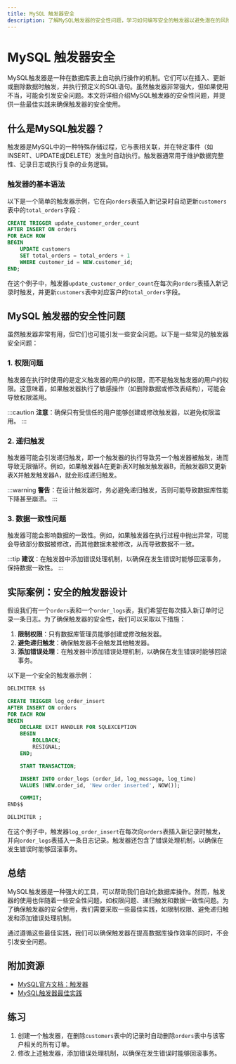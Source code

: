 ```yaml
---
title: MySQL 触发器安全
description: 了解MySQL触发器的安全性问题，学习如何编写安全的触发器以避免潜在的风险。
---
```


# MySQL 触发器安全

MySQL触发器是一种在数据库表上自动执行操作的机制。它们可以在插入、更新或删除数据时触发，并执行预定义的SQL语句。虽然触发器非常强大，但如果使用不当，可能会引发安全问题。本文将详细介绍MySQL触发器的安全性问题，并提供一些最佳实践来确保触发器的安全使用。

## 什么是MySQL触发器？

触发器是MySQL中的一种特殊存储过程，它与表相关联，并在特定事件（如INSERT、UPDATE或DELETE）发生时自动执行。触发器通常用于维护数据完整性、记录日志或执行复杂的业务逻辑。

### 触发器的基本语法

以下是一个简单的触发器示例，它在向`orders`表插入新记录时自动更新`customers`表中的`total_orders`字段：

```sql
CREATE TRIGGER update_customer_order_count
AFTER INSERT ON orders
FOR EACH ROW
BEGIN
    UPDATE customers
    SET total_orders = total_orders + 1
    WHERE customer_id = NEW.customer_id;
END;
```

在这个例子中，触发器`update_customer_order_count`在每次向`orders`表插入新记录时触发，并更新`customers`表中对应客户的`total_orders`字段。

## MySQL 触发器的安全性问题

虽然触发器非常有用，但它们也可能引发一些安全问题。以下是一些常见的触发器安全问题：

### 1. 权限问题

触发器在执行时使用的是定义触发器的用户的权限，而不是触发触发器的用户的权限。这意味着，如果触发器执行了敏感操作（如删除数据或修改表结构），可能会导致权限滥用。

:::caution
**注意**：确保只有受信任的用户能够创建或修改触发器，以避免权限滥用。
:::

### 2. 递归触发

触发器可能会引发递归触发，即一个触发器的执行导致另一个触发器被触发，进而导致无限循环。例如，如果触发器A在更新表X时触发触发器B，而触发器B又更新表X并触发触发器A，就会形成递归触发。

:::warning
**警告**：在设计触发器时，务必避免递归触发，否则可能导致数据库性能下降甚至崩溃。
:::

### 3. 数据一致性问题

触发器可能会影响数据的一致性。例如，如果触发器在执行过程中抛出异常，可能会导致部分数据被修改，而其他数据未被修改，从而导致数据不一致。

:::tip
**建议**：在触发器中添加错误处理机制，以确保在发生错误时能够回滚事务，保持数据一致性。
:::

## 实际案例：安全的触发器设计

假设我们有一个`orders`表和一个`order_logs`表，我们希望在每次插入新订单时记录一条日志。为了确保触发器的安全性，我们可以采取以下措施：

1. **限制权限**：只有数据库管理员能够创建或修改触发器。
2. **避免递归触发**：确保触发器不会触发其他触发器。
3. **添加错误处理**：在触发器中添加错误处理机制，以确保在发生错误时能够回滚事务。

以下是一个安全的触发器示例：

```sql
DELIMITER $$

CREATE TRIGGER log_order_insert
AFTER INSERT ON orders
FOR EACH ROW
BEGIN
    DECLARE EXIT HANDLER FOR SQLEXCEPTION
    BEGIN
        ROLLBACK;
        RESIGNAL;
    END;

    START TRANSACTION;

    INSERT INTO order_logs (order_id, log_message, log_time)
    VALUES (NEW.order_id, 'New order inserted', NOW());

    COMMIT;
END$$

DELIMITER ;
```

在这个例子中，触发器`log_order_insert`在每次向`orders`表插入新记录时触发，并向`order_logs`表插入一条日志记录。触发器还包含了错误处理机制，以确保在发生错误时能够回滚事务。

## 总结

MySQL触发器是一种强大的工具，可以帮助我们自动化数据库操作。然而，触发器的使用也伴随着一些安全性问题，如权限问题、递归触发和数据一致性问题。为了确保触发器的安全使用，我们需要采取一些最佳实践，如限制权限、避免递归触发和添加错误处理机制。

通过遵循这些最佳实践，我们可以确保触发器在提高数据库操作效率的同时，不会引发安全问题。

## 附加资源

- [MySQL官方文档：触发器](https://dev.mysql.com/doc/refman/8.0/en/triggers.html)
- [MySQL触发器最佳实践](https://www.mysqltutorial.org/mysql-triggers/)

## 练习

1. 创建一个触发器，在删除`customers`表中的记录时自动删除`orders`表中与该客户相关的所有订单。
2. 修改上述触发器，添加错误处理机制，以确保在发生错误时能够回滚事务。